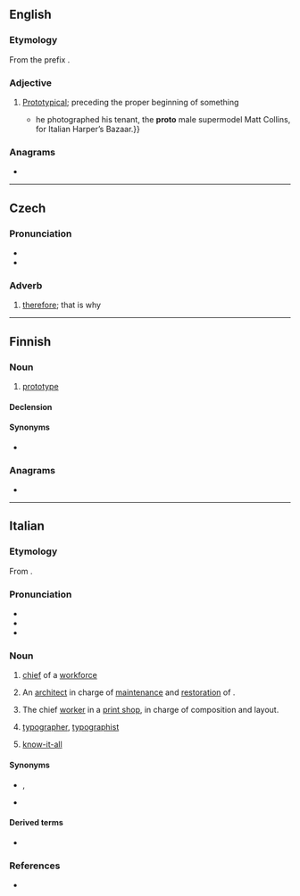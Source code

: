 {{also|Proto|protó|proto-|pro to}}
==English==

===Etymology===
From the prefix {{m|en|proto-}}.

===Adjective===
{{en-adj|-}}

# [[prototype|Prototypical]]; preceding the proper beginning of something
#* {{quote-journal|2007|March 11|Horacio Silva|Muscle Man|New York Times|url=http://www.nytimes.com/2007/03/11/style/tmagazine/11tmuscle.html
|passage={{...|After studying economics at Bard College in New York, Ritts moved back to the West Coast; his break came in 1978 when}} he photographed his tenant, the '''proto''' male supermodel Matt Collins, for Italian Harper’s Bazaar.}}

===Anagrams===
* {{anagrams|en|a=ooprt|Porto|Troop|porto-|proot|troop|tropo-}}

----

==Czech==

===Pronunciation===
* {{IPA|/ˈproto/|lang=cs}}
* {{audio|Cs-proto.ogg|audio|lang=cs}}

===Adverb===
{{head|cs|adverb}}

# [[therefore]]; that is why

----

==Finnish==

===Noun===
{{fi-noun}}

# {{lb|fi|colloquial}} [[prototype]]

====Declension====
{{fi-decl-valo|prot|||o|a}}

====Synonyms====
* {{l|fi|prototyyppi}}

===Anagrams===
* {{anagrams|fi|porot}}

----

==Italian==

===Etymology===
From {{der|it|grc|πρῶτος||first}}.

===Pronunciation===
* {{IPA|/ˈprɔ.to/|[ˈpr̺ɔːt̪o]|lang=it}}
* {{it-stress|pròto}}
* {{hyphenation|pro|to|lang=it}}

===Noun===
{{it-noun|m}}

# {{lb|it|archaic|_|or|_|regional}} [[chief]] of a [[workforce]]
# {{lb|it|architecture|regional|Venice}} An [[architect]] in charge of [[maintenance]] and [[restoration]] of {{w|St Mark's Basilica}}.
# The chief [[worker]] in a [[print shop]], in charge of composition and layout.
# {{lb|it|by extension}} [[typographer]], [[typographist]]
# {{lb|it|archaic}} [[know-it-all]]

====Synonyms====
* {{s|typographer}} {{l|it|stampatore}}, {{l|it|tipografo}}
* {{s|know-it-all}} {{l|it|saccente}}

====Derived terms====
* {{l|it|sproto}}

===References===
* {{R:DIO}}